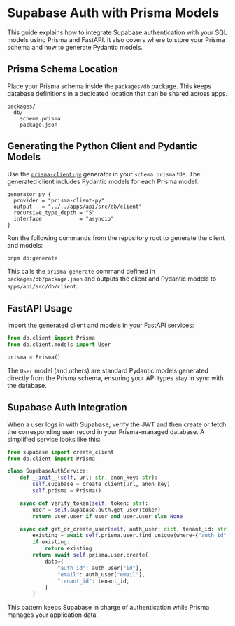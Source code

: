 # Supabase Auth with Prisma Models

This guide explains how to integrate Supabase authentication with your SQL models using Prisma and FastAPI. It also covers where to store your Prisma schema and how to generate Pydantic models.

## Prisma Schema Location

Place your Prisma schema inside the `packages/db` package. This keeps database definitions in a dedicated location that can be shared across apps.

```
packages/
  db/
    schema.prisma
    package.json
```

## Generating the Python Client and Pydantic Models

Use the [`prisma-client-py`](https://github.com/RobertCraigie/prisma-client-py) generator in your `schema.prisma` file. The generated client includes Pydantic models for each Prisma model.

```prisma
generator py {
  provider = "prisma-client-py"
  output   = "../../apps/api/src/db/client"
  recursive_type_depth = "5"
  interface            = "asyncio"
}
```

Run the following commands from the repository root to generate the client and models:

```bash
pnpm db:generate
```

This calls the `prisma generate` command defined in `packages/db/package.json` and outputs the client and Pydantic models to `apps/api/src/db/client`.

## FastAPI Usage

Import the generated client and models in your FastAPI services:

```python
from db.client import Prisma
from db.client.models import User

prisma = Prisma()
```

The `User` model (and others) are standard Pydantic models generated directly from the Prisma schema, ensuring your API types stay in sync with the database.

## Supabase Auth Integration

When a user logs in with Supabase, verify the JWT and then create or fetch the corresponding user record in your Prisma-managed database. A simplified service looks like this:

```python
from supabase import create_client
from db.client import Prisma

class SupabaseAuthService:
    def __init__(self, url: str, anon_key: str):
        self.supabase = create_client(url, anon_key)
        self.prisma = Prisma()

    async def verify_token(self, token: str):
        user = self.supabase.auth.get_user(token)
        return user.user if user and user.user else None

    async def get_or_create_user(self, auth_user: dict, tenant_id: str):
        existing = await self.prisma.user.find_unique(where={"auth_id": auth_user["id"]})
        if existing:
            return existing
        return await self.prisma.user.create(
            data={
                "auth_id": auth_user["id"],
                "email": auth_user["email"],
                "tenant_id": tenant_id,
            }
        )
```

This pattern keeps Supabase in charge of authentication while Prisma manages your application data.
